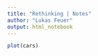 ```yaml
---
title: "Rethinking | Notes"
author: "Lukas Feuer"
output: html_notebook
---
```




```r
plot(cars)
```
